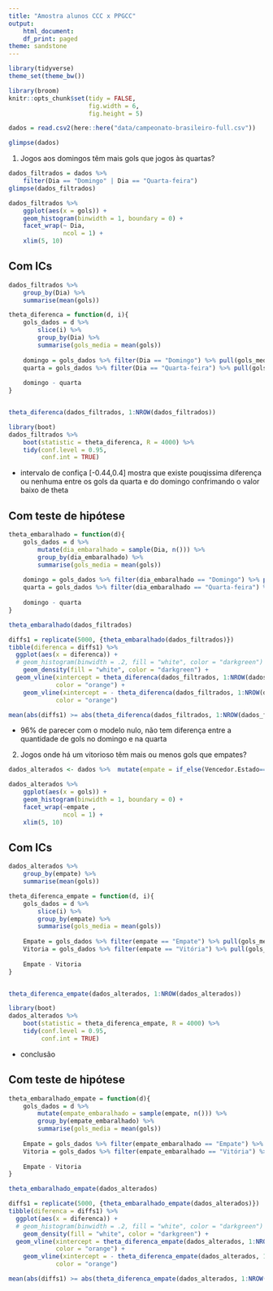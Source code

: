 ```yaml
---
title: "Amostra alunos CCC x PPGCC"
output:
    html_document:
    df_print: paged
theme: sandstone
---
```


```r
library(tidyverse)
theme_set(theme_bw())

library(broom)
knitr::opts_chunk$set(tidy = FALSE,
                      fig.width = 6,
                      fig.height = 5)

```

```r
dados = read.csv2(here::here("data/campeonato-brasileiro-full.csv"))

glimpse(dados)
```

1. Jogos aos domingos têm mais gols que jogos às quartas? 

```r
dados_filtrados = dados %>% 
    filter(Dia == "Domingo" | Dia == "Quarta-feira")
glimpse(dados_filtrados)
```

```r
dados_filtrados %>% 
    ggplot(aes(x = gols)) + 
    geom_histogram(binwidth = 1, boundary = 0) + 
    facet_wrap(~ Dia, 
               ncol = 1) + 
    xlim(5, 10)
```

## Com ICs

```r
dados_filtrados %>% 
    group_by(Dia) %>% 
    summarise(mean(gols))
```


```r
theta_diferenca = function(d, i){
    gols_dados = d %>% 
        slice(i) %>% 
        group_by(Dia) %>% 
        summarise(gols_media = mean(gols)) 
    
    domingo = gols_dados %>% filter(Dia == "Domingo") %>% pull(gols_media)
    quarta = gols_dados %>% filter(Dia == "Quarta-feira") %>% pull(gols_media)
    
    domingo - quarta
}


theta_diferenca(dados_filtrados, 1:NROW(dados_filtrados))
```

```r
library(boot)
dados_filtrados %>% 
    boot(statistic = theta_diferenca, R = 4000) %>% 
    tidy(conf.level = 0.95, 
         conf.int = TRUE)
```

- intervalo de confiça [-0.44,0.4] mostra que existe pouqissima diferença ou nenhuma entre os gols da quarta e do domingo confrimando o valor baixo de theta

## Com teste de hipótese

```r
theta_embaralhado = function(d){
    gols_dados = d %>% 
        mutate(dia_embaralhado = sample(Dia, n())) %>% 
        group_by(dia_embaralhado) %>% 
        summarise(gols_media = mean(gols)) 
    
    domingo = gols_dados %>% filter(dia_embaralhado == "Domingo") %>% pull(gols_media)
    quarta = gols_dados %>% filter(dia_embaralhado == "Quarta-feira") %>% pull(gols_media)
    
    domingo - quarta
}

theta_embaralhado(dados_filtrados)
```

```r
diffs1 = replicate(5000, {theta_embaralhado(dados_filtrados)})
tibble(diferenca = diffs1) %>% 
  ggplot(aes(x = diferenca)) + 
  # geom_histogram(binwidth = .2, fill = "white", color = "darkgreen") + 
    geom_density(fill = "white", color = "darkgreen") + 
  geom_vline(xintercept = theta_diferenca(dados_filtrados, 1:NROW(dados_filtrados)), 
             color = "orange") + 
    geom_vline(xintercept = - theta_diferenca(dados_filtrados, 1:NROW(dados_filtrados)), 
             color = "orange")
```

```r
mean(abs(diffs1) >= abs(theta_diferenca(dados_filtrados, 1:NROW(dados_filtrados))))
```
- 96% de parecer com o modelo nulo, não tem diferença entre a quantidade de gols no domingo e na quarta


2. Jogos onde há um vitorioso têm mais ou menos gols que empates? 

```r
dados_alterados <- dados %>%  mutate(empate = if_else(Vencedor.Estado=="Empate", "Empate", "Vitória"))
```


```r
dados_alterados %>% 
    ggplot(aes(x = gols)) + 
    geom_histogram(binwidth = 1, boundary = 0) + 
    facet_wrap(~empate , 
               ncol = 1) + 
    xlim(5, 10)
```

## Com ICs

```r
dados_alterados %>% 
    group_by(empate) %>% 
    summarise(mean(gols))
```


```r
theta_diferenca_empate = function(d, i){
    gols_dados = d %>% 
        slice(i) %>% 
        group_by(empate) %>% 
        summarise(gols_media = mean(gols)) 
    
    Empate = gols_dados %>% filter(empate == "Empate") %>% pull(gols_media)
    Vitoria = gols_dados %>% filter(empate == "Vitória") %>% pull(gols_media)
    
    Empate - Vitoria
}


theta_diferenca_empate(dados_alterados, 1:NROW(dados_alterados))

```

```r
library(boot)
dados_alterados %>% 
    boot(statistic = theta_diferenca_empate, R = 4000) %>% 
    tidy(conf.level = 0.95, 
         conf.int = TRUE)
```

- conclusão

## Com teste de hipótese

```r
theta_embaralhado_empate = function(d){
    gols_dados = d %>% 
        mutate(empate_embaralhado = sample(empate, n())) %>% 
        group_by(empate_embaralhado) %>% 
        summarise(gols_media = mean(gols)) 
    
    Empate = gols_dados %>% filter(empate_embaralhado == "Empate") %>% pull(gols_media)
    Vitoria = gols_dados %>% filter(empate_embaralhado == "Vitória") %>% pull(gols_media)
    
    Empate - Vitoria
}

theta_embaralhado_empate(dados_alterados)
```

```r
diffs1 = replicate(5000, {theta_embaralhado_empate(dados_alterados)})
tibble(diferenca = diffs1) %>% 
  ggplot(aes(x = diferenca)) + 
  # geom_histogram(binwidth = .2, fill = "white", color = "darkgreen") + 
    geom_density(fill = "white", color = "darkgreen") + 
  geom_vline(xintercept = theta_diferenca_empate(dados_alterados, 1:NROW(dados_alterados)), 
             color = "orange") + 
    geom_vline(xintercept = - theta_diferenca_empate(dados_alterados, 1:NROW(dados_alterados)), 
             color = "orange")
```

```r
mean(abs(diffs1) >= abs(theta_diferenca_empate(dados_alterados, 1:NROW(dados_alterados))))
```
